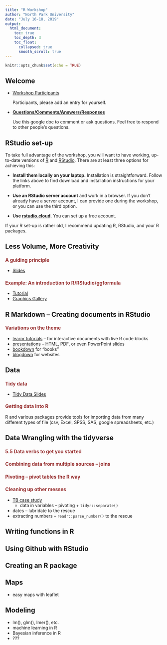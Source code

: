 ```yaml
---
title: "R Workshop"
author: "North Park University"
date: "July 16-18, 2019"
output: 
  html_document: 
    toc: true
    toc_depth: 3
    toc_float:
      collapsed: true
      smooth_scroll: true
---
```


```r
knitr::opts_chunk$set(echo = TRUE)
```

<style>
h3 {
  font-size: 110%;
  color: #993333;
}

h4 {
  font-size: 105%;
}
</style>



## Welcome

* [Workshop Participants](https://docs.google.com/document/d/1pi88Tqayp1A4B8ZEyA-0d6omuUrFsUy7q_DKAoGO-ss/edit?usp=sharing)

    Participants, please add an entry for yourself.

* [**Questions/Comments/Answers/Responses**](https://docs.google.com/document/d/1PKc8DBh3oIxGid43CvhFO0vCqaS9fEep_prD7HxXN9Y/edit?usp=sharing)

    Use this google doc to comment or ask questions.  Feel free to respond to other people's questions.
    
## RStudio set-up

To take full advantage of the workshop, you will want to have
working, up-to-date versions of [R](https://www.r-project.org/) and
[RStudio](https://www.rstudio.com/). There are at least three
options for achieving this:
    
* **Install them locally on your laptop.** Installation is
straightforward. Follow the links above to find download 
and installation instructions for your platform.
   
* **Use an RStudio server account** and work in a browser. If you don't
already have a server account, I can provide one during the workshop, or you
can use the third option.
    
* **Use [rstudio.cloud](https://rstudio.cloud).** You can set
up a free account.
    
If your R set-up is rather old, I recommend updating R, RStudio, and your 
R packages.

## Less Volume, More Creativity

### A guiding principle

* [Slides]()

### Example: An introduction to R/RStudio/ggformula

* [Tutorial]()
* [Graphics Gallery](https://docs.google.com/presentation/d/1nl3XHQGbYPeG_mf4aBBGaEFDKGerABc3AvuZNA7PsnM/edit?usp=sharing)

## R Markdown -- Creating documents in RStudio

### Variations on the theme

* [learnr tutorials]() -- for interactive documents with live R code blocks 
* [presentations]() -- HTML, PDF, or even PowerPoint slides
* [bookdown]() for "books"
* [blogdown]() for websites

## Data

### Tidy data

* [Tidy Data Slides]()

### Getting data into R

R and various packages provide tools for importing data from many different
types of file (csv, Excel, SPSS, SAS, google spreadsheets, etc.)

## Data Wrangling with the tidyverse

### 5.5 Data verbs to get you started

### Combining data from multiple sources -- joins

### Pivoting -- pivot tables the R way

### Cleaning up other messes

* [TB case study]()
    * data in variables -- pivoting +  `tidyr::separate()` 
* dates -- lubridate to the rescue
* extracting numbers -- `readr::parse_number()` to the rescue

## Writing functions in R

## Using Github with RStudio

## Creating an R package

## Maps

* easy maps with leaflet 

## Modeling

* lm(), glm(), lmer(), etc.
* machine learning in R 
* Bayesian inference in R 
* ???

